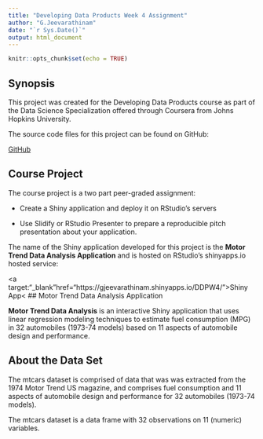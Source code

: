 ---
title: "Developing Data Products Week 4 Assignment"
author: "G.Jeevarathinam"
date: "`r Sys.Date()`"
output: html_document
---

```{r setup, include=FALSE}
knitr::opts_chunk$set(echo = TRUE)
```


## Synopsis

This project was created for the Developing Data Products course as part of the
Data Science Specialization offered through Coursera from Johns Hopkins
University.

The source code files for this project can be found on GitHub:

<a target="_blank" 

href="https://github.com/JEEVARATHINAMG/Developing-Data-Products-Week-4-Assignment">GitHub</a>

## Course Project

The course project is a two part peer-graded assignment:

- Create a Shiny application and deploy it on RStudio's servers

- Use Slidify or RStudio Presenter to prepare a reproducible pitch presentation
about your application.

The name of the Shiny application developed for this project is the
**Motor Trend Data Analysis Application** and is hosted on RStudio's
shinyapps.io hosted service:


<a target:"_blank"href="https://gjeevarathinam.shinyapps.io/DDPW4/">Shiny App</a><
## Motor Trend Data Analysis Application

**Motor Trend Data Analysis** is an interactive Shiny application that uses
linear regression modeling techniques to estimate fuel consumption (MPG) in 32
automobiles (1973-74 models) based on 11 aspects of automobile design and
performance.

## About the Data Set

The mtcars dataset is comprised of data that was was extracted from the 1974
Motor Trend US magazine, and comprises fuel consumption and 11 aspects of
automobile design and performance for 32 automobiles (1973-74 models).

The mtcars dataset is a data frame with 32 observations on 11 (numeric)
variables.
